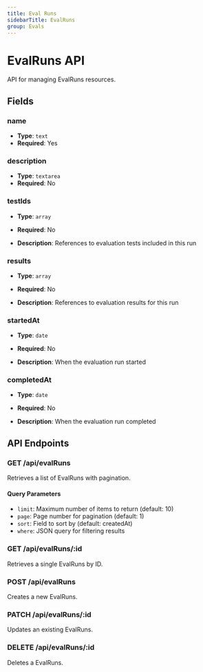 ```yaml
---
title: Eval Runs
sidebarTitle: EvalRuns
group: Evals
---
```


# EvalRuns API

API for managing EvalRuns resources.

## Fields

### name

- **Type**: `text`
- **Required**: Yes

### description

- **Type**: `textarea`
- **Required**: No

### testIds

- **Type**: `array`
- **Required**: No

- **Description**: References to evaluation tests included in this run

### results

- **Type**: `array`
- **Required**: No

- **Description**: References to evaluation results for this run

### startedAt

- **Type**: `date`
- **Required**: No

- **Description**: When the evaluation run started

### completedAt

- **Type**: `date`
- **Required**: No

- **Description**: When the evaluation run completed

## API Endpoints

### GET /api/evalRuns

Retrieves a list of EvalRuns with pagination.

#### Query Parameters

- `limit`: Maximum number of items to return (default: 10)
- `page`: Page number for pagination (default: 1)
- `sort`: Field to sort by (default: createdAt)
- `where`: JSON query for filtering results

### GET /api/evalRuns/:id

Retrieves a single EvalRuns by ID.

### POST /api/evalRuns

Creates a new EvalRuns.

### PATCH /api/evalRuns/:id

Updates an existing EvalRuns.

### DELETE /api/evalRuns/:id

Deletes a EvalRuns.
